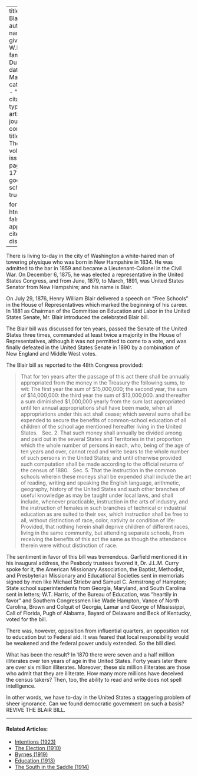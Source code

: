 
---
title: 'The Blair Bill'
author:
  - name:
      given: W.E.B.
      family: Du Bois
date: Mar. 1911
categories: 
  - ""
citation: 
  type: article-journal
  container-title: The Crisis
  volume: 1
  issue: 5
  page: 16--17
google-scholar: true

format:
  html:
    toc: false
    appendix-cite-as: display
---



There is living to-day in the city of Washington a white-haired man of towering physique who was born in New Hampshire in 1834. He was admitted to the bar in 1859 and became a Lieutenant-Colonel in the Civil War. On December 6, 1875, he was elected a representative in the United States Congress, and from June, 1879, to March, 1891, was United States Senator from New Hampshire; and his name is Blair.

On July 29, 1876, Henry William Blair delivered a speech on "Free Schools" in the House of Representatives which marked the beginning of his career. In 1881 as Chairman of the Committee on Education and Labor in the United States Senate, Mr. Blair introduced the celebrated Blair bill.

The Blair bill was discussed for ten years, passed the Senate of the United States three times, commanded at least twice a majority in the House of Representatives, although it was not permitted to come to a vote, and was finally defeated in the United States Senate in 1890 by a combination of New England and Middle West votes.

The Blair bill as reported to the 48th Congress provided:

> That for ten years after the passage of this act there shall be annually appropriated from the money in the Treasury the following sums, to wit:	The	first year the sum of $15,000,000; the second year, the sum of $14,000,000: the third year the sum of $13,000,000. and thereafter a sum diminished $1,000,000 yearly from the sum last appropriated until ten annual appropriations shall have been made, when all appropriations under this act shall cease; which several sums shall be expended to secure the benefits of common-school education of all children of the school age mentioned hereafter living in the United States.
> &nbsp;
> Sec. 2. That such money shall annually be divided among and paid out in the several States and Territories in that proportion which the whole number of persons in each, who, being of the age of ten years and over, cannot read and write bears to the whole number of such persons in the United States; and until otherwise provided such computation shall be made according to the official returns of the census of 1880.
> &nbsp;
> Sec. 5. That the instruction in the common schools wherein these moneys shall be expended shall include the art of reading, writing and speaking the English language, arithmetic, geography, history of the United States and such other branches of useful knowledge as may be taught under local laws, and shall include, whenever practicable, instruction in the arts of industry, and the instruction of females in such branches of technical or industrial education as are suited to their sex, which instruction shall be free to all, without distinction of race, color, nativity or condition of life:	Provided, that
nothing herein shall deprive children of different races, living in the same community, but attending separate schools, from receiving the benefits of this act the same as though the attendance therein were without distinction of race.

The sentiment in favor of this bill was tremendous. Garfield mentioned it in his inaugural address, the Peabody trustees favored it, Dr. J.L.M. Curry spoke for it, the American Missionary Association, the Baptist, Methodist, and Presbyterian Missionary and Educational Societies sent in memorials signed by men like Michael Striebv and Samuel C. Armstrong of Hampton; State school superintendents from Georgia, Maryland, and South Carolina sent in letters; W.T. Harris, of the Bureau of Education, was "heartily in favor" and Southern Congressmen like Wade Hampton, Vance of North Carolina, Brown and Colquit of Georgia, Lamar and George of Mississippi, Call of Florida, Pugh of Alabama, Bayard of Delaware and Beck of Kentucky, voted for the bill.

There was, however, opposition from influential quarters, an opposition not to education but to Federal aid. It was feared that local responsibility would be weakened and the federal power unduly extended. So the bill died.

What has been the result? In 1870 there were seven and a half million illiterates over ten years of age in the United States. Forty years later there are over six million illiterates. Moreover, these six million illiterates are those who admit that they are illiterate. How many more millions have deceived the census takers? Then, too, the ability to read and write does not spell intelligence.

In other words, we have to-day in the United States a staggering problem of sheer ignorance. Can we found democratic government on such a basis? REVIVE THE BLAiR BILL.

<!-- Similar articles start here -->

<hr>
#### Related Articles:

* [Intentions (1923)](/Volumes/25/03/intentions.html)
* [The Election (1910)](/Volumes/01/02/election.html)
* [Byrnes (1919)](/Volumes/18/06/byrnes.html)
* [Education (1913)](/Volumes/06/02/democrats.html)
* [The South in the Saddle (1914)](/Volumes/07/04/south_in_saddle.html)

<!-- Similar articles end here -->